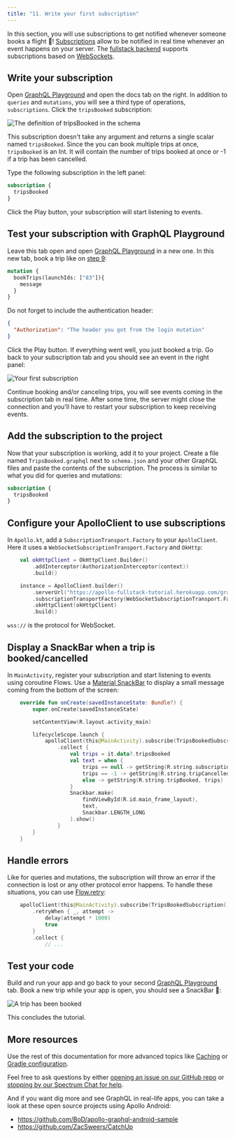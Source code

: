 ```yaml
---
title: "11. Write your first subscription"
---
```


In this section, you will use subscriptions to get notified whenever someone books a flight 🚀! [Subscriptions](https://graphql.org/blog/subscriptions-in-graphql-and-relay/) allow to be notified in real time whenever an event happens on your server. The [fullstack backend](https://apollo-fullstack-tutorial.herokuapp.com) supports subscriptions based on [WebSockets](https://fr.wikipedia.org/wiki/WebSocket).


## Write your subscription

Open [GraphQL Playground](https://apollo-fullstack-tutorial.herokuapp.com/) and open the docs tab on the right. In addition to `queries` and `mutations`, you will see a third type of operations, `subscriptions`. Click the `tripsBooked` subscription:

<img alt="The definition of tripsBooked in the schema" class="screenshot" src="images/schema_tripsBooked_definition.png"/>

This subscription doesn't take any argument and returns a single scalar named `tripsBooked`. Since the you can book multiple trips at once, `tripsBooked` is an Int. It will contain the number of trips booked at once or -1 if a trip has been cancelled.

Type the following subscription in the left panel:

```graphql
subscription {
  tripsBooked
}
```

Click the Play button, your subscription will start listening to events.

## Test your subscription with GraphQL Playground

Leave this tab open and open [GraphQL Playground](https://apollo-fullstack-tutorial.herokuapp.com/) in a new one. In this new tab, book a trip like on [step 9](09-write-your-first-mutation):

```graphql
mutation {
  bookTrips(launchIds: ["83"]){
    message
  }
}
```

Do not forget to include the authentication header:

```json
{
  "Authorization": "The header you got from the login mutation"
}
```

Click the Play button. If everything went well, you just booked a trip. Go back to your subscription tab and you should see an event in the right panel:

<img alt="Your first subscription" class="screenshot" src="images/subscription.png"/>

Continue booking and/or canceling trips, you will see events coming in the subscription tab in real time. After some time, the server might close the connection and you'll have to restart your subscription to keep receiving events.

## Add the subscription to the project

Now that your subscription is working, add it to your project. Create a file named `TripsBooked.graphql` next to `schema.json` and your other GraphQL files and paste the contents of the subscription. The process is similar to what you did for queries and mutations:

```graphql:title=app/src/main/graphql/com/example/rocketreserver/Login.graphql
subscription {
  tripsBooked
}
```

## Configure your ApolloClient to use subscriptions

In `Apollo.kt`, add a `SubscriptionTransport.Factory` to your `ApolloClient`. Here it uses a `WebSocketSubscriptionTransport.Factory` and `OkHttp`:

```kotlin:title=Apollo.kt
    val okHttpClient = OkHttpClient.Builder()
        .addInterceptor(AuthorizationInterceptor(context))
        .build()

    instance = ApolloClient.builder()
        .serverUrl("https://apollo-fullstack-tutorial.herokuapp.com/graphql")
        .subscriptionTransportFactory(WebSocketSubscriptionTransport.Factory("wss://apollo-fullstack-tutorial.herokuapp.com/graphql", okHttpClient))
        .okHttpClient(okHttpClient)
        .build()
```

`wss://` is the protocol for WebSocket.

## Display a SnackBar when a trip is booked/cancelled

In `MainActivity`, register your subscription and start listening to events using coroutine Flows. Use a [Material SnackBar](https://material.io/develop/android/components/snackbar/) to display a small message coming from the bottom of the screen:

```kotlin:title=MainActivity.kt
    override fun onCreate(savedInstanceState: Bundle?) {
        super.onCreate(savedInstanceState)

        setContentView(R.layout.activity_main)

        lifecycleScope.launch {
            apolloClient(this@MainActivity).subscribe(TripsBookedSubscription()).toFlow()
                .collect {
                    val trips = it.data?.tripsBooked
                    val text = when {
                        trips == null -> getString(R.string.subscriptionError)
                        trips == -1 -> getString(R.string.tripCancelled)
                        else -> getString(R.string.tripBooked, trips)
                    }
                    Snackbar.make(
                        findViewById(R.id.main_frame_layout),
                        text,
                        Snackbar.LENGTH_LONG
                    ).show()
                }
        }
    }
```

## Handle errors

Like for queries and mutations, the subscription will throw an error if the connection is lost or any other protocol error happens. To handle these situations, you can use [Flow.retry](https://kotlin.github.io/kotlinx.coroutines/kotlinx-coroutines-core/kotlinx.coroutines.flow/retry.html):

```MainActivity.kt
    apolloClient(this@MainActivity).subscribe(TripsBookedSubscription()).toFlow()
        .retryWhen { _, attempt ->
            delay(attempt * 1000)
            true
        }
        .collect {
            // ...
```

## Test your code

Build and run your app and go back to your second [GraphQL Playground](https://apollo-fullstack-tutorial.herokuapp.com/) tab. Book a new trip while your app is open, you should see a SnackBar 🚀:

<img alt="A trip has been booked" class="screenshot" src="images/snackbar.png"/>

This concludes the tutorial.

## More resources

Use the rest of this documentation for more advanced topics like [Caching](https://www.apollographql.com/docs/android/essentials/caching/)  or [Gradle configuration](https://www.apollographql.com/docs/android/essentials/plugin-configuration/).

Feel free to ask questions by either [opening an issue on our GitHub repo](https://github.com/apollographql/apollo-android/issues) or [stopping by our Spectrum Chat for help](https://spectrum.chat/apollo/apollo-android).

And if you want dig more and see GraphQL in real-life apps, you can take a look at these open source projects using Apollo Android:

* https://github.com/BoD/apollo-graphql-android-sample
* https://github.com/ZacSweers/CatchUp
